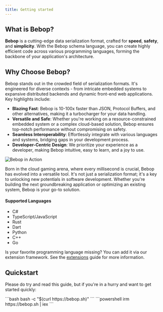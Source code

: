 ```yaml
---
title: Getting started
---
```



## What is Bebop?

**Bebop** is a cutting-edge data serialization format, crafted for **speed**, **safety**, and **simplicity**. With the Bebop schema language, you can create highly efficient code across various programming languages, forming the backbone of your application's architecture.

## Why Choose Bebop?

Bebop stands out in the crowded field of serialization formats. It's engineered for diverse contexts - from intricate embedded systems to expansive distributed backends and dynamic front-end web applications. Key highlights include:

- **Blazing Fast**: Bebop is 10-100x faster than JSON, Protocol Buffers, and other alternatives, making it a turbocharger for your data handling.
- **Versatile and Safe**: Whether you're working on a resource-constrained embedded system or a complex cloud-based solution, Bebop ensures top-notch performance without compromising on safety.
- **Seamless Interoperability**: Effortlessly integrate with various languages and systems, bridging gaps in your development process.
- **Developer-Centric Design**: We prioritize your experience as a developer, making Bebop intuitive, easy to learn, and a joy to use.

![Bebop in Action](https://user-images.githubusercontent.com/1297077/235745675-fc8a18e2-361f-4b7b-b9c9-47155e511b0a.png)

Born in the cloud gaming arena, where every millisecond is crucial, Bebop has evolved into a versatile tool. It's not just a serialization format; it's a key to unlocking new potentials in software development. Whether you're building the next groundbreaking application or optimizing an existing system, Bebop is your go-to solution.

#### Supported Languages

- C#
- TypeScript/JavaScript
- Rust
- Dart
- Python
- C++
- Go

Is your favorite programming language missing? You can add it via our extension framework. See the [extensions](/guide/extensions/) guide for more information.

## Quickstart

Please do try and read this guide, but if you're in a hurry and want to get
started quickly:

<Tabs>
  <TabItem label="bash/zsh">
  ```bash
  bash -c "$(curl https://bebop.sh)"
  ```
  </TabItem>

  <TabItem label="powershell">
  ```powershell
  irm https://bebop.sh | iex
  ```
  </TabItem>

</Tabs>

<LinkCard
  title="Installation"
  description="Install and setup Bebop"
  href="/guide/installation/"
/>
